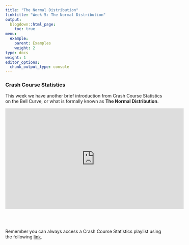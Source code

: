 ```yaml
---
title: "The Normal Distribution"
linktitle: "Week 5: The Normal Distribution"
output:
  blogdown::html_page:
    toc: true
menu:
  example:
    parent: Examples
    weight: 2
type: docs
weight: 1
editor_options: 
  chunk_output_type: console
---
```


### Crash Course Statistics
This week we have another brief introduction from Crash Course Statistics on the Bell Curve, or what is formally known as **The Normal Distribution**.

<p align="center">
<iframe width="560" height="315" src="https://www.youtube.com/embed/rBjft49MAO8" frameborder="0" allow="accelerometer; autoplay; encrypted-media; gyroscope; picture-in-picture" allowfullscreen></iframe>
</p>
<br>
<br>

Remember you can always access a Crash Course Statistics playlist using the following  [link](https://www.youtube.com/playlist?list=PL8dPuuaLjXtNM_Y-bUAhblSAdWRnmBUcr){target="_blank"}.
